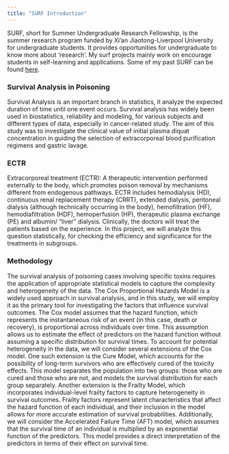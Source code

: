 ```yaml
---
title: "SURF Introduction"
---
```


SURF, short for Summer Undergraduate Research Fellowship, is the summer research program funded by Xi'an Jiaotong-Liverpool University for undergraduate students. It provides opportunities for undergraduate to know more about 'research'. My surf projects mainly work on encourage students in self-learning and applications. Some of my past SURF can be found [here](https://hemu0626.github.io/super.html#Summer_Undergraduate_Research_Fellowship).

### Survival Analysis in Poisoning

Survival Analysis is an important branch in statistics, it analyze the expected duration of time until one event occurs. Survival analysis has widely been used in biostatistics, reliability and modeling, for various subjects and different types of data, especially in cancer-related study. The aim of this study was to investigate the clinical value of initial plasma diquat concentration in guiding the selection of extracorporeal blood purification regimens and gastric lavage.

### ECTR

Extracorporeal treatment (ECTR): A therapeutic intervention performed externally to the body, which promotes poison removal by mechanisms different from endogenous pathways. ECTR includes hemodialysis (HD), continuous renal replacement therapy (CRRT), extended dialysis, peritoneal dialysis (although technically occurring in the body), hemofiltration (HF), hemodiafiltration (HDF), hemoperfusion (HP), therapeutic plasma exchange (PE) and albumin/ “liver” dialysis. Clinically, the doctors will treat the patients based on the experience. In this project, we will analyze this question statistically, for checking the efficiency and significance for the treatments in subgroups.

### Methodology

The survival analysis of poisoning cases involving specific toxins requires the application of appropriate statistical models to capture the complexity and heterogeneity of the data. The Cox Proportional Hazards Model is a widely used approach in survival analysis, and in this study, we will employ it as the primary tool for investigating the factors that influence survival outcomes.
The Cox model assumes that the hazard function, which represents the instantaneous risk of an event (in this case, death or recovery), is proportional across individuals over time. This assumption allows us to estimate the effect of predictors on the hazard function without assuming a specific distribution for survival times.
To account for potential heterogeneity in the data, we will consider several extensions of the Cox model. One such extension is the Cure Model, which accounts for the possibility of long-term survivors who are effectively cured of the toxicity effects. This model separates the population into two groups: those who are cured and those who are not, and models the survival distribution for each group separately.
Another extension is the Frailty Model, which incorporates individual-level frailty factors to capture heterogeneity in survival outcomes. Frailty factors represent latent characteristics that affect the hazard function of each individual, and their inclusion in the model allows for more accurate estimation of survival probabilities.
Additionally, we will consider the Accelerated Failure Time (AFT) model, which assumes that the survival time of an individual is multiplied by an exponential function of the predictors. This model provides a direct interpretation of the predictors in terms of their effect on survival time.